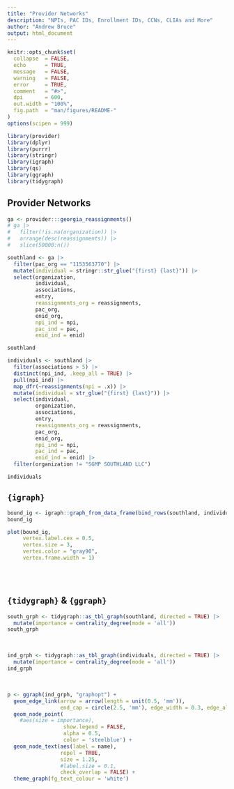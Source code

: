 ```yaml
---
title: "Provider Networks"
description: "NPIs, PAC IDs, Enrollment IDs, CCNs, CLIAs and More"
author: "Andrew Bruce"
output: html_document
---
```


```r
knitr::opts_chunk$set(
  collapse  = FALSE,
  echo      = TRUE, 
  message   = FALSE, 
  warning   = FALSE,
  error     = TRUE,
  comment   = "#>",
  dpi       = 600, 
  out.width = "100%",
  fig.path  = "man/figures/README-"
)
options(scipen = 999)
```

```r
library(provider)
library(dplyr)
library(purrr)
library(stringr)
library(igraph)
library(qs)
library(ggraph)
library(tidygraph)
```

## Provider Networks

```r
ga <- provider:::georgia_reassignments()
# ga |> 
#   filter(!is.na(organization)) |> 
#   arrange(desc(reassignments)) |> 
#   slice(50000:n())
```


```r
southland <- ga |> 
  filter(pac_org == "1153563770") |> 
  mutate(individual = stringr::str_glue("{first} {last}")) |> 
  select(organization, 
         individual,
         associations,
         entry, 
         reassignments_org = reassignments, 
         pac_org, 
         enid_org, 
         npi_ind = npi, 
         pac_ind = pac, 
         enid_ind = enid)

southland
```


```r
individuals <- southland |>
  filter(associations > 5) |> 
  distinct(npi_ind, .keep_all = TRUE) |> 
  pull(npi_ind) |>
  map_dfr(~reassignments(npi = .x)) |> 
  mutate(individual = str_glue("{first} {last}")) |> 
  select(individual,
         organization, 
         associations,
         entry, 
         reassignments_org = reassignments, 
         pac_org, 
         enid_org, 
         npi_ind = npi, 
         pac_ind = pac, 
         enid_ind = enid) |> 
  filter(organization != "SGMP SOUTHLAND LLC")

individuals
```

## `{igraph}`

```r
bound_ig <- igraph::graph_from_data_frame(bind_rows(southland, individuals), directed = TRUE)
bound_ig
```


```r
plot(bound_ig, 
     vertex.label.cex = 0.5, 
     vertex.size = 3, 
     vertex.color = "gray90", 
     vertex.frame.width = 1)
```

<br><br>

## `{tidygraph}` & `{ggraph}`

```r
south_grph <- tidygraph::as_tbl_graph(southland, directed = TRUE) |> 
  mutate(importance = centrality_degree(mode = 'all'))
south_grph
```

<br>

```r
ind_grph <- tidygraph::as_tbl_graph(individuals, directed = TRUE) |> 
  mutate(importance = centrality_degree(mode = 'all'))
ind_grph
```

<br>

```r
p <- ggraph(ind_grph, "graphopt") + 
  geom_edge_link(arrow = arrow(length = unit(0.5, 'mm')), 
                 end_cap = circle(2.5, 'mm'), edge_width = 0.3, edge_alpha = 0.5) +
  geom_node_point(
    #aes(size = importance), 
                  show.legend = FALSE, 
                  alpha = 0.5, 
                  color = 'steelblue') + 
  geom_node_text(aes(label = name), 
                 repel = TRUE, 
                 size = 1.25, 
                 #label.size = 0.1,
                 check_overlap = FALSE) +
  theme_graph(fg_text_colour = 'white')
```



